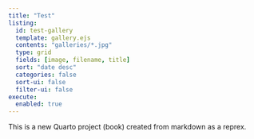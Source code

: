 ```yaml
---
title: "Test"
listing:
  id: test-gallery
  template: gallery.ejs
  contents: "galleries/*.jpg"
  type: grid
  fields: [image, filename, title]
  sort: "date desc"
  categories: false
  sort-ui: false
  filter-ui: false
execute: 
  enabled: true
---
```


This is a new Quarto project (book) created from markdown as a reprex.




